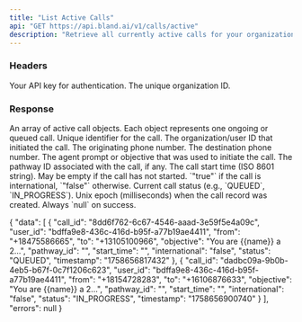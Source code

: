 ```yaml
---
title: "List Active Calls"
api: "GET https://api.bland.ai/v1/calls/active"
description: "Retrieve all currently active calls for your organization. Active calls include both queued and in-progress calls that have not yet completed."
---
```


### Headers

<ParamField header="authorization" type="string" required>
  Your API key for authentication.
</ParamField>

<ParamField header="x-bland-org-id" type="string" required>
  The unique organization ID.
</ParamField>

### Response

<ResponseField name="data" type="array">
  An array of active call objects. Each object represents one ongoing or queued call.
</ResponseField>

<ResponseField name="data[].call_id" type="string">
  Unique identifier for the call.
</ResponseField>

<ResponseField name="data[].user_id" type="string">
  The organization/user ID that initiated the call.
</ResponseField>

<ResponseField name="data[].from" type="string">
  The originating phone number.
</ResponseField>

<ResponseField name="data[].to" type="string">
  The destination phone number.
</ResponseField>

<ResponseField name="data[].objective" type="string">
  The agent prompt or objective that was used to initiate the call.
</ResponseField>

<ResponseField name="data[].pathway_id" type="string">
  The pathway ID associated with the call, if any.
</ResponseField>

<ResponseField name="data[].start_time" type="string">
  The call start time (ISO 8601 string). May be empty if the call has not started.
</ResponseField>

<ResponseField name="data[].international" type="string">
  `"true"` if the call is international, `"false"` otherwise.
</ResponseField>

<ResponseField name="data[].status" type="string">
  Current call status (e.g., `QUEUED`, `IN_PROGRESS`).
</ResponseField>

<ResponseField name="data[].timestamp" type="string">
  Unix epoch (milliseconds) when the call record was created.
</ResponseField>

<ResponseField name="errors" type="null">
  Always `null` on success.
</ResponseField>

<ResponseExample>

{
  "data": [
    {
      "call_id": "8dd6f762-6c67-4546-aaad-3e59f5e4a09c",
      "user_id": "bdffa9e8-436c-416d-b95f-a77b19ae4411",
      "from": "+18475586665",
      "to": "+13105100966",
      "objective": "You are {{name}} a 2...",
      "pathway_id": "",
      "start_time": "",
      "international": "false",
      "status": "QUEUED",
      "timestamp": "1758656817432"
    },
    {
      "call_id": "dadbc09a-9b0b-4eb5-b67f-0c7f1206c623",
      "user_id": "bdffa9e8-436c-416d-b95f-a77b19ae4411",
      "from": "+18154728283",
      "to": "+16106876633",
      "objective": "You are {{name}} a 2...",
      "pathway_id": "",
      "start_time": "",
      "international": "false",
      "status": "IN_PROGRESS",
      "timestamp": "1758656900740"
    }
  ],
  "errors": null
}

</ResponseExample>
